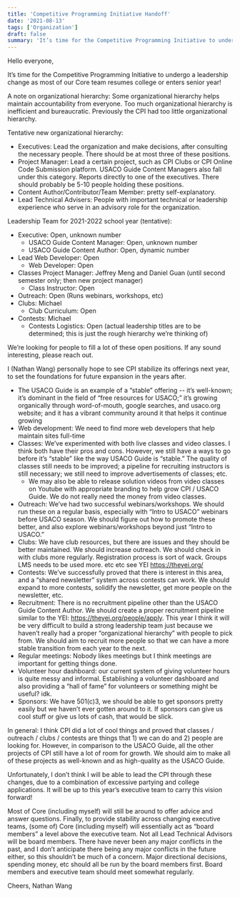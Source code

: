```yaml
---
title: 'Competitive Programming Initiative Handoff'
date: '2021-08-13'
tags: ['Organization']
draft: false
summary: 'It’s time for the Competitive Programming Initiative to undergo a leadership change as most of our Core team resumes college or enters senior year!'
---
```


Hello everyone,

It’s time for the Competitive Programming Initiative to undergo a leadership change as most of our Core team resumes college or enters senior year!

A note on organizational hierarchy: Some organizational hierarchy helps maintain accountability from everyone. Too much organizational hierarchy is inefficient and bureaucratic. Previously the CPI had too little organizational hierarchy.

Tentative new organizational hierarchy:

- Executives: Lead the organization and make decisions, after consulting the necessary people. There should be at most three of these positions.
- Project Manager: Lead a certain project, such as CPI Clubs or CPI Online Code Submission platform. USACO Guide Content Managers also fall under this category. Reports directly to one of the executives. There should probably be 5-10 people holding these positions.
- Content Author/Contributor/Team Member: pretty self-explanatory.
- Lead Technical Advisers: People with important technical or leadership experience who serve in an advisory role for the organization.

Leadership Team for 2021-2022 school year (tentative):

- Executive: Open, unknown number
  - USACO Guide Content Manager: Open, unknown number
  - USACO Guide Content Author: Open, dynamic number
- Lead Web Developer: Open
  - Web Developer: Open
- Classes Project Manager: Jeffrey Meng and Daniel Guan (until second semester only; then new project manager)
  - Class Instructor: Open
- Outreach: Open (Runs webinars, workshops, etc)
- Clubs: Michael
  - Club Curriculum: Open
- Contests: Michael
  - Contests Logistics: Open
    (actual leadership titles are to be determined; this is just the rough hierarchy we’re thinking of)

We’re looking for people to fill a lot of these open positions. If any sound interesting, please reach out.

I (Nathan Wang) personally hope to see CPI stabilize its offerings next year, to set the foundations for future expansion in the years after.

- The USACO Guide is an example of a “stable” offering -- it’s well-known; it’s dominant in the field of “free resources for USACO;” it’s growing organically through word-of-mouth, google searches, and usaco.org website; and it has a vibrant community around it that helps it continue growing
- Web development: We need to find more web developers that help maintain sites full-time
- Classes: We’ve experimented with both live classes and video classes. I think both have their pros and cons. However, we still have a ways to go before it’s “stable” like the way USACO Guide is “stable.” The quality of classes still needs to be improved; a pipeline for recruiting instructors is still necessary; we still need to improve advertisements of classes; etc.
  - We may also be able to release solution videos from video classes on Youtube with appropriate branding to help grow CPI / USACO Guide. We do not really need the money from video classes.
- Outreach: We’ve had two successful webinars/workshops. We should run these on a regular basis, especially with “Intro to USACO” webinars before USACO season. We should figure out how to promote these better, and also explore webinars/workshops beyond just “Intro to USACO.”
- Clubs: We have club resources, but there are issues and they should be better maintained. We should increase outreach. We should check in with clubs more regularly. Registration process is sort of wack. Groups LMS needs to be used more. etc etc see YEI https://theyei.org/
- Contests: We’ve successfully proved that there is interest in this area, and a “shared newsletter” system across contests can work. We should expand to more contests, solidify the newsletter, get more people on the newsletter, etc.
- Recruitment: There is no recruitment pipeline other than the USACO Guide Content Author. We should create a proper recruitment pipeline similar to the YEI: https://theyei.org/people/apply. This year I think it will be very difficult to build a strong leadership team just because we haven’t really had a proper “organizational hierarchy” with people to pick from. We should aim to recruit more people so that we can have a more stable transition from each year to the next.
- Regular meetings: Nobody likes meetings but I think meetings are important for getting things done.
- Volunteer hour dashboard: our current system of giving volunteer hours is quite messy and informal. Establishing a volunteer dashboard and also providing a “hall of fame” for volunteers or something might be useful? idk.
- Sponsors: We have 501(c)3, we should be able to get sponsors pretty easily but we haven’t ever gotten around to it. If sponsors can give us cool stuff or give us lots of cash, that would be slick.

In general: I think CPI did a lot of cool things and proved that classes / outreach / clubs / contests are things that 1) we can do and 2) people are looking for. However, in comparison to the USACO Guide, all the other projects of CPI still have a lot of room for growth. We should aim to make all of these projects as well-known and as high-quality as the USACO Guide.

Unfortunately, I don’t think I will be able to lead the CPI through these changes, due to a combination of excessive partying and college applications. It will be up to this year’s executive team to carry this vision forward!

Most of Core (including myself) will still be around to offer advice and answer questions. Finally, to provide stability across changing executive teams, (some of) Core (including myself) will essentially act as “board members” a level above the executive team. Not all Lead Technical Advisors will be board members. There have never been any major conflicts in the past, and I don’t anticipate there being any major conflicts in the future either, so this shouldn’t be much of a concern. Major directional decisions, spending money, etc should all be run by the board members first. Board members and executive team should meet somewhat regularly.

Cheers,
Nathan Wang
